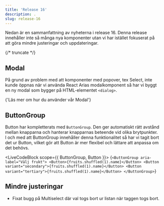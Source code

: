 ```yaml
---
title: 'Release 16'
description: .
slug: release-16
---
```



Nedan är en sammanfattning av nyheterna i release 16. Denna release innehåller inte så många nya komponenter utan vi har istället fokuserat på att göra mindre justeringar och uppdateringar.

{/* truncate */}

## Modal

På grund av problem med att komponenter med popover, tex Select, inte kunde öppnas när vi använda React Arias modalkomponent så har vi byggt en ny modal som bygger på HTML-elementet `<dialog>`.

<Link
  standalone
  href='/components/modal'
>
  {'Läs mer om hur du använder vår Modal'}
</Link>

## ButtonGroup

Button har kompletterats med `ButtonGroup`. Den ger automatiskt rätt avstånd mellan knapparna och hanterar knapparnas beteende vid olika brytpunkter.
I och med att ButtonGroup innehåller denna funktionalitet så har vi tagit bort det ur Button, vilket gör att Button är mer flexibel och lättare att anpassa om det behövs.

<LiveCodeBlock scope={{ ButtonGroup, Button }}>
  {`<ButtonGroup aria-label="Välj frukt">
    <Button>{fruits.shuffled(1).name}</Button>
    <Button variant="secondary">{fruits.shuffled(1).name}</Button>
    <Button variant="tertiary">{fruits.shuffled(1).name}</Button>
</ButtonGroup>`}
</LiveCodeBlock>

## Mindre justeringar

- Fixat bugg på Multiselect där val togs bort ur listan när taggen togs bort.

